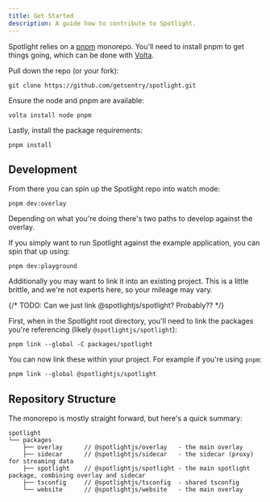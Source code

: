 ```yaml
---
title: Get Started
description: A guide how to contribute to Spotlight.
---
```


Spotlight relies on a [pnpm](https://pnpm.io) monorepo. You'll need to install pnpm to get things going, which can be done with [Volta](https://volta.sh).

Pull down the repo (or your fork):

```shell
git clone https://github.com/getsentry/spotlight.git
```

Ensure the node and pnpm are available:

```shell
volta install node pnpm
```

Lastly, install the package requirements:

```shell
pnpm install
```

## Development

From there you can spin up the Spotlight repo into watch mode:

```shell
pnpm dev:overlay
```

Depending on what you're doing there's two paths to develop against the overlay.

If you simply want to run Spotlight against the example application, you can spin that up using:

```shell
pnpm dev:playground
```

Additionally you may want to link it into an existing project. This is a little brittle, and we're not experts here, so your mileage may vary.

{/* TODO: Can we just link @spotlightjs/spotlight? Probably?? */}

First, when in the Spotlight root directory, you'll need to link the packages you're referencing (likely `@spotlightjs/spotlight`):

```shell
pnpm link --global -C packages/spotlight
```

You can now link these within your project. For example if you're using `pnpm`:

```shell
pnpm link --global @spotlightjs/spotlight
```

## Repository Structure

The monorepo is mostly straight forward, but here's a quick summary: 

```
spotlight
└── packages                
    ├── overlay      // @spotlightjs/overlay   - the main overlay
    ├── sidecar      // @spotlightjs/sidecar   - the sidecar (proxy) for streaming data
    ├── spotlight    // @spotlightjs/spotlight - the main spotlight package, combining overlay and sidecar
    ├── tsconfig     // @spotlightjs/tsconfig  - shared tsconfig
    └── website      // @spotlightjs/website   - the main overlay
```
